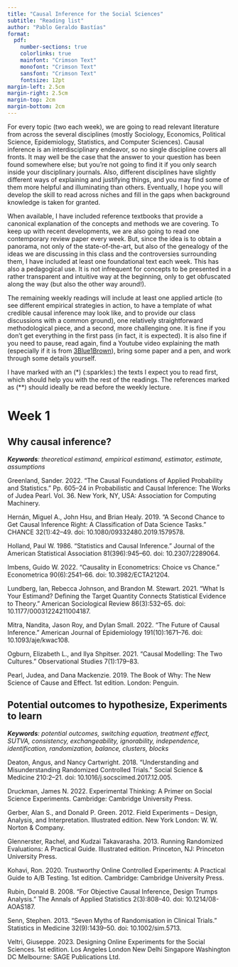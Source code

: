 ```yaml
---
title: "Causal Inference for the Social Sciences"
subtitle: "Reading list"
author: "Pablo Geraldo Bastías"
format: 
  pdf:
    number-sections: true
    colorlinks: true
    mainfont: "Crimson Text"
    monofont: "Crimson Text"
    sansfont: "Crimson Text"
    fontsize: 12pt
margin-left: 2.5cm
margin-right: 2.5cm
margin-top: 2cm
margin-bottom: 2cm
---
```



For every topic (two each week), we are going to read relevant literature from across the several disciplines (mostly Sociology, Economics, Political Science, Epidemiology, Statistics, and Computer Sciences). Causal inference is an interdisciplinary endeavor, so no single discipline covers all fronts. It may well be the case that the answer to your question has been found somewhere else; but you're not going to find it if you only search inside your disciplinary journals. Also, different disciplines have slightly different ways of explaining and justifying things, and you may find some of them more helpful and illuminating than others. Eventually, I hope you will develop the skill to read across niches and fill in the gaps when background knowledge is taken for granted.

When available, I have included reference textbooks that provide a canonical explanation of the concepts and methods we are covering. To keep up with recent developments, we are also going to read one contemporary review paper every week\footnote{I have also collected some slidedecks or video presentations that are particularly good at explaining a new methods or reviewing recent advances.}. But, since the idea is to obtain a panorama, not only of the state-of-the-art, but also of the genealogy of the ideas we are discussing in this class and the controversies surrounding them, I have included at least one foundational text each week. This has also a pedagogical use. It is not infrequent for concepts to be presented in a rather transparent and intuitive way at the beginning, only to get obfuscated along the way (but also the other way around!).

The remaining weekly readings will include at least one applied article (to see different empirical strategies in action, to have a template of what credible causal inference may look like, and to provide our class discussions with a common ground), one relatively straightforward methodological piece, and a second, more challenging one. It is fine if you don't get everything in the first pass (in fact, it is expected). It is also fine if you need to pause, read again, find a Youtube video explaining the math (especially if it is from [3Blue1Brown](https://www.youtube.com/@3blue1brown/videos)), bring some paper and a pen, and work through some details yourself. 

I have marked with an (\*) (:sparkles:) the texts I expect you to read first, which should help you with the rest of the readings. The references marked as (\*\*) should ideally be read before the weekly lecture.

\newpage

# Week 1

## Why causal inference?

***Keywords**: theoretical estimand, empirical estimand, estimator, estimate, assumptions* 

Greenland, Sander. 2022. “The Causal Foundations of Applied Probability and Statistics.” Pp. 605–24 in Probabilistic and Causal Inference: The Works of Judea Pearl. Vol. 36. New York, NY, USA: Association for Computing Machinery.

Hernán, Miguel A., John Hsu, and Brian Healy. 2019. “A Second Chance to Get Causal Inference Right: A Classification of Data Science Tasks.” CHANCE 32(1):42–49. doi: 10.1080/09332480.2019.1579578.

Holland, Paul W. 1986. “Statistics and Causal Inference.” Journal of the American Statistical Association 81(396):945–60. doi: 10.2307/2289064.

Imbens, Guido W. 2022. “Causality in Econometrics: Choice vs Chance.” Econometrica 90(6):2541–66. doi: 10.3982/ECTA21204.

Lundberg, Ian, Rebecca Johnson, and Brandon M. Stewart. 2021. “What Is Your Estimand? Defining the Target Quantity Connects Statistical Evidence to Theory.” American Sociological Review 86(3):532–65. doi: 10.1177/00031224211004187.

Mitra, Nandita, Jason Roy, and Dylan Small. 2022. “The Future of Causal Inference.” American Journal of Epidemiology 191(10):1671–76. doi: 10.1093/aje/kwac108.

Ogburn, Elizabeth L., and Ilya Shpitser. 2021. “Causal Modelling: The Two Cultures.” Observational Studies 7(1):179–83.

Pearl, Judea, and Dana Mackenzie. 2019. The Book of Why: The New Science of Cause and Effect. 1st edition. London: Penguin.

## Potential outcomes to hypothesize, Experiments to learn

***Keywords**: potential outcomes, switching equation, treatment effect, SUTVA, consistency, exchangeability, ignorability, independence, identification, randomization, balance, clusters, blocks*

Deaton, Angus, and Nancy Cartwright. 2018. “Understanding and Misunderstanding Randomized Controlled Trials.” Social Science & Medicine 210:2–21. doi: 10.1016/j.socscimed.2017.12.005.

Druckman, James N. 2022. Experimental Thinking: A Primer on Social Science Experiments. Cambridge: Cambridge University Press.

Gerber, Alan S., and Donald P. Green. 2012. Field Experiments – Design, Analysis, and Interpretation. Illustrated edition. New York London: W. W. Norton & Company.

Glennerster, Rachel, and Kudzai Takavarasha. 2013. Running Randomized Evaluations: A Practical Guide. Illustrated edition. Princeton, NJ: Princeton University Press.

Kohavi, Ron. 2020. Trustworthy Online Controlled Experiments: A Practical Guide to A/B Testing. 1st edition. Cambridge: Cambridge University Press.

Rubin, Donald B. 2008. “For Objective Causal Inference, Design Trumps Analysis.” The Annals of Applied Statistics 2(3):808–40. doi: 10.1214/08-AOAS187.

Senn, Stephen. 2013. “Seven Myths of Randomisation in Clinical Trials.” Statistics in Medicine 32(9):1439–50. doi: 10.1002/sim.5713.

Veltri, Giuseppe. 2023. Designing Online Experiments for the Social Sciences. 1st edition. Los Angeles London New Delhi Singapore Washington DC Melbourne: SAGE Publications Ltd.



